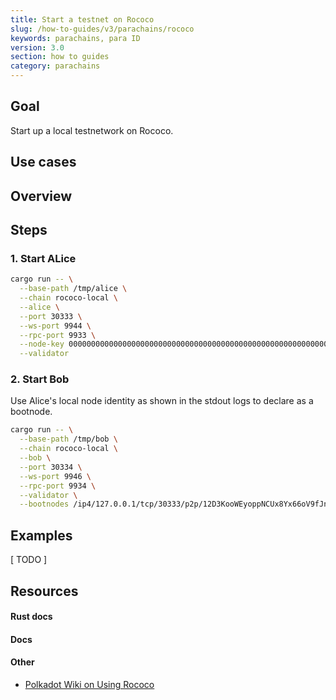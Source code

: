 ```yaml
---
title: Start a testnet on Rococo
slug: /how-to-guides/v3/parachains/rococo
keywords: parachains, para ID
version: 3.0
section: how to guides
category: parachains
---
```


## Goal

Start up a local testnetwork on Rococo.

## Use cases

## Overview

## Steps

### 1. Start ALice

```bash
cargo run -- \
  --base-path /tmp/alice \
  --chain rococo-local \
  --alice \
  --port 30333 \
  --ws-port 9944 \
  --rpc-port 9933 \
  --node-key 0000000000000000000000000000000000000000000000000000000000000001 \
  --validator
```

### 2. Start Bob

Use Alice's local node identity as shown in the stdout logs to declare as a bootnode.

```bash
cargo run -- \
  --base-path /tmp/bob \
  --chain rococo-local \
  --bob \
  --port 30334 \
  --ws-port 9946 \
  --rpc-port 9934 \
  --validator \
  --bootnodes /ip4/127.0.0.1/tcp/30333/p2p/12D3KooWEyoppNCUx8Yx66oV9fJnriXwCcXwDDUA2kj6vnc6iDEp
```

## Examples

[ TODO ]

## Resources

#### Rust docs

#### Docs

#### Other

- [Polkadot Wiki on Using Rococo](https://wiki.polkadot.network/docs/build-pdk#testing-a-parachain-rococo-testnet)

